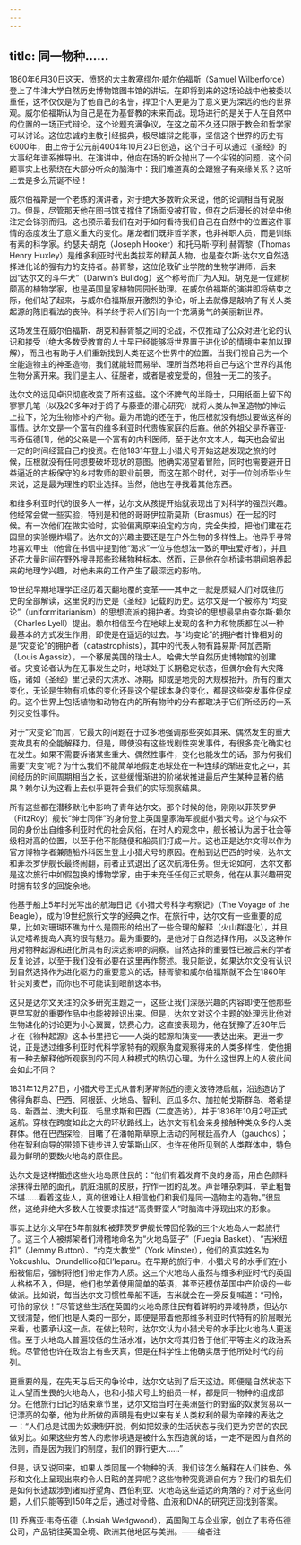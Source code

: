 ```yaml
---
---
---
```

title: 同一物种……
---




1860年6月30日这天，愤怒的大主教塞缪尔·威尔伯福斯（Samuel Wilberforce）登上了牛津大学自然历史博物馆图书馆的讲坛。在即将到来的这场论战中他被委以重任，这不仅仅是为了他自己的名誉，捍卫个人更是为了意义更为深远的他的世界观。威尔伯福斯认为自己是在为基督教的未来而战。现场进行的是关于人在自然中的位置的一场正式辩论。这个论题充满争议，在这之前不久还只限于教会和哲学家可以讨论。这位忠诚的主教引经据典，极尽雄辩之能事，坚信这个世界的历史有6000年，由上帝于公元前4004年10月23日创造，这个日子可以通过《圣经》的大事纪年谱系推导出。在演讲中，他向在场的听众抛出了一个尖锐的问题，这个问题事实上也萦绕在大部分听众的脑海中：我们难道真的会跟猴子有亲缘关系？这听上去是多么荒诞不经！

威尔伯福斯是一个老练的演讲者，对于绝大多数听众来说，他的论调相当有说服力。但是，尽管那天他在图书馆支撑住了场面没被打败，但在之后漫长的对垒中他注定会铩羽而归。这也预示着我们在对于如何看待我们自己在自然中的位置这件事情的态度发生了意义重大的变化。屠龙者们既非哲学家，也非神职人员，而是训练有素的科学家。约瑟夫·胡克（Joseph Hooker）和托马斯·亨利·赫胥黎（Thomas Henry Huxley）是维多利亚时代出类拔萃的精英人物，也是查尔斯·达尔文自然选择进化论的强有力的支持者。赫胥黎，这位伦敦矿业学院的生物学讲师，后来因“达尔文的斗牛犬”（Darwin’s Bulldog）这个称号而广为人知。胡克是一位建树颇高的植物学家，也是英国皇家植物园园长助理。在威尔伯福斯的演讲即将结束之际，他们站了起来，与威尔伯福斯展开激烈的争论，听上去就像是敲响了有关人类起源的陈旧看法的丧钟。科学终于将人们引向一个充满勇气的美丽新世界。

这场发生在威尔伯福斯、胡克和赫胥黎之间的论战，不仅推动了公众对进化论的认识和接受（绝大多数受教育的人士早已经能够将世界置于进化论的情境中来加以理解），而且也有助于人们重新找到人类在这个世界中的位置。当我们视自己为一个全能造物主的神圣造物，我们就能轻而易举、理所当然地将自己与这个世界的其他生物分离开来。我们是主人、征服者，或者是被宠爱的，但独一无二的孩子。

达尔文的远见卓识彻底改变了所有这些。这个坏脾气的半隐士，只用纸面上留下的寥寥几笔（以及20多年对于鸽子与藤壶的潜心研究）就将人类从神圣造物的神坛上拉下，沦为生物修补的产物。最为吊诡的还在于，他压根就没有想过要做这样的事情。达尔文是一个富有的维多利亚时代贵族家庭的后裔。他的外祖父是乔赛亚·韦奇伍德[1]，他的父亲是一个富有的内科医师，至于达尔文本人，每天也会留出一定的时间经营自己的投资。在他1831年登上小猎犬号开始这趟发现之旅的时候，压根就没有任何想要破坏现状的意图。他确实渴望着冒险，同时也需要避开日益逼近的古板保守的乡村牧师的职业前景，而这在那个时代，对于一位剑桥毕业生来说，这是最为理性的职业选择。当然，他也在寻找着其他东西。

和维多利亚时代的很多人一样，达尔文从孩提开始就表现出了对科学的强烈兴趣。他经常会做一些实验，特别是和他的哥哥伊拉斯莫斯（Erasmus）在一起的时候。有一次他们在做实验时，实验偏离原来设定的方向，完全失控，把他们建在花园里的实验棚炸塌了。达尔文的兴趣主要还是在户外生物的多样性上。他异乎寻常地喜欢甲虫（他曾在书信中提到他“渴求”一位与他想法一致的甲虫爱好者），并且还花大量时间在野外搜寻那些珍稀物种标本。然而，正是他在剑桥读书期间培养起来的地理学兴趣，对他未来的工作产生了最深远的影响。

19世纪早期地理学正经历着天翻地覆的变革——其中之一就是质疑人们对既往历史的全部解读，这里说的历史是《圣经》记载的历史。达尔文是一个被称为“均变论”（uniformitarianism）的思想流派的拥护者。均变论的思想最早由查尔斯·赖尔（Charles Lyell）提出。赖尔相信至今在地球上发现的各种力和物质都在以一种最基本的方式发生作用，即使是在遥远的过去。与“均变论”的拥护者针锋相对的是“灾变论”的拥护者（catastrophists），其中的代表人物有路易斯·阿加西斯（Louis Agassiz），一个移居美国的瑞士人，哈佛大学自然历史博物馆的创建者。灾变论者认为在无事发生之时，地球处于长期稳定状态，但偶尔会有大灾降临，诸如《圣经》里记录的大洪水、冰期，抑或是地壳的大规模抬升。所有的重大变化，无论是生物有机体的变化还是这个星球本身的变化，都是这些突发事件促成的。这个世界上包括植物和动物在内的所有物种的分布都取决于它们所经历的一系列灾变性事件。

对于“灾变论”而言，它最大的问题在于过多地强调那些突如其来、偶然发生的重大变故具有的全能解释力。但是，即使没有这些戏剧性突发事件，有很多变化确实也在发生。如果不需要诉诸某些重大、偶然性事件，变化也能发生的话，那为何我们需要“灾变”呢？为什么我们不能简单地假定地球处在一种连续的渐进变化之中，其间经历的时间周期相当之长，这些缓慢渐进的阶梯状推进最后产生某种显著的结果？赖尔认为这看上去似乎更符合我们的实际观察结果。

所有这些都在潜移默化中影响了青年达尔文。那个时候的他，刚刚以菲茨罗伊（FitzRoy）舰长“绅士同伴”的身份登上英国皇家海军舰艇小猎犬号。这个与众不同的身份出自维多利亚时代的社会风俗，在时人的观念中，舰长被认为居于社会等级相对高的位置，以至于他不能随便和船员们打成一片。这也正是达尔文得以作为官方博物学者兼随船外科医生登上小猎犬号的原因。在船到达巴西的时候，达尔文和菲茨罗伊舰长最终闹翻，前者正式退出了这次航海任务。但无论如何，达尔文都是这次旅行中如假包换的博物学家，由于未充任任何正式职务，他在从事兴趣研究时拥有较多的回旋余地。

他基于船上5年时光写出的航海日记《小猎犬号科学考察记》（The Voyage of the Beagle），成为19世纪旅行文学的经典之作。在旅行中，达尔文有一些重要的成果，比如对珊瑚环礁为什么是圆形的给出了一些合理的解释（火山群退化），并且认定塔希提岛人真的很有魅力。最为重要的，是他对于自然选择作用，以及这种作用对物种起源和进化所具有的深远影响的洞察。自然选择的重要性已被后来的学者反复论述，以至于我们没有必要在这里再作赘述。我只能说，如果达尔文没有认识到自然选择作为进化驱力的重要意义的话，赫胥黎和威尔伯福斯就不会在1860年针尖对麦芒，而你也不可能读到眼前这本书。

这只是达尔文关注的众多研究主题之一，这些让我们深感兴趣的内容即使在他那些更早写就的重要作品中也能被辨识出来。但是，达尔文对这个主题的处理远比他对生物进化的讨论更为小心翼翼，饶费心力。这直接表现为，他在犹豫了近30年后才在《物种起源》这本书里把它——人类的起源和演变——表达出来。更进一步说，正是透过维多利亚时代科学家特有的观察角度观察得来的人类多样性，使他拥有一种去解释他所观察到的不同人种模式的热切心理。为什么这世界上的人彼此间会如此不同？

1831年12月27日，小猎犬号正式从普利茅斯附近的德文波特港启航，沿途造访了佛得角群岛、巴西、阿根廷、火地岛、智利、厄瓜多尔、加拉帕戈斯群岛、塔希提岛、新西兰、澳大利亚、毛里求斯和巴西（二度造访），并于1836年10月2号正式返航。穿梭在跨度如此之大的环状路线上，达尔文有机会亲身接触种类众多的人类群体。他在巴西探险，目睹了在潘帕斯草原上活动的阿根廷高乔人（gauchos）；他在智利向导的带领下徒步进入安第斯山区。也许在他所见到的人类群体中，特色最为鲜明的要数火地岛的原住民。

达尔文是这样描述这些火地岛原住民的：“他们有着发育不良的身高，用白色颜料涂抹得丑陋的面孔，肮脏油腻的皮肤，拧作一团的乱发。声音嘈杂刺耳，举止粗鲁不堪……看着这些人，真的很难让人相信他们和我们是同一造物主的造物。”很显然，这绝非绝大多数人在被要求描述“高贵野蛮人”时脑海中浮现出来的形象。

事实上达尔文早在5年前就和被菲茨罗伊舰长带回伦敦的三个火地岛人一起旅行了。这三个人被绑架者们滑稽地命名为“火地岛篮子”（Fuegia Basket）、“吉米纽扣”（Jemmy Button）、“约克大教堂”（York Minster），他们的真实姓名为Yokcushlu、Orundellico和El’leparu。在早期的旅行中，小猎犬号的水手们在小船被偷后，强制将他们带走作为人质。这三个火地岛人虽然与维多利亚时代的英国人格格不入，但是，他们也学着使用简单的英语，甚至还模仿英国中产阶级的一些做派。比如说，每当达尔文习惯性晕船不适，吉米就会在一旁反复喊道：“可怜，可怜的家伙！”尽管这些生活在英国的火地岛原住民有着鲜明的异域特质，但达尔文很清楚，他们也是人类的一部分，即便是带着他那维多利亚时代特有的阶层眼光来看，也要承认这一点。在做比较时，达尔文认为小猎犬号的水手比火地岛人更迷信。至于火地岛人普遍较低的生活水准，达尔文将其归咎于他们平等主义的政治系统。尽管他也许在政治上有些天真，但是在科学性上他确实居于他所处时代的前列。

更重要的是，在先天与后天的争论中，达尔文站到了后天这边。即便是自然状态下让人望而生畏的火地岛人，也和小猎犬号上的船员一样，都是同一物种的组成部分。在他旅行日记的结束章节里，达尔文给当时在美洲盛行的野蛮的奴隶贸易以一记漂亮的勾拳，他为此所做的声明是有史以来有关人类权利的最为辛辣的表达之一：“人们总是试图为奴隶制开脱，例如把奴隶的生活状态与我们更为穷苦的农民做对比。如果这些穷苦人的悲惨境遇是被什么东西造就的话，一定不是因为自然的法则，而是因为我们的制度，我们的罪行更大……”

但是，话又说回来，如果人类同属一个物种的话，我们该怎么解释在人们肤色、外形和文化上呈现出来的令人目眩的差异呢？这些物种究竟源自何方？我们的祖先们是如何长途跋涉到诸如好望角、西伯利亚、火地岛这些遥远的角落的？对于这些问题，人们只能等到150年之后，通过对骨骼、血液和DNA的研究迂回找到答案。

[1] 乔赛亚·韦奇伍德（Josiah Wedgwood），英国陶工与企业家，创立了韦奇伍德公司，产品销往英国全境、欧洲其他地区与美洲。——编者注